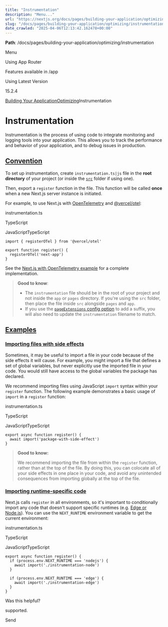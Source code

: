 ---
title: "Instrumentation"
description: "Menu..."
url: "https://nextjs.org/docs/pages/building-your-application/optimizing/instrumentation"
slug: "/docs/pages/building-your-application/optimizing/instrumentation"
date_crawled: "2025-04-06T12:13:42.162478+00:00"
---

**Path**: /docs/pages/building-your-application/optimizing/instrumentation

Menu

Using App Router

Features available in /app

Using Latest Version

15.2.4

[Building Your Application](/docs/pages/building-your-application)[Optimizing](/docs/pages/building-your-application/optimizing)Instrumentation

# Instrumentation

Instrumentation is the process of using code to integrate monitoring and logging tools into your application. This allows you to track the performance and behavior of your application, and to debug issues in production.

## [Convention](#convention)

To set up instrumentation, create `instrumentation.ts|js` file in the **root directory** of your project (or inside the [`src`](/docs/app/building-your-application/configuring/src-directory) folder if using one).

Then, export a `register` function in the file. This function will be called **once** when a new Next.js server instance is initiated.

For example, to use Next.js with [OpenTelemetry](https://opentelemetry.io/) and [@vercel/otel](https://vercel.com/docs/observability/otel-overview):

instrumentation.ts

TypeScript

JavaScriptTypeScript

```
import { registerOTel } from '@vercel/otel'
 
export function register() {
  registerOTel('next-app')
}
```

See the [Next.js with OpenTelemetry example](https://github.com/vercel/next.js/tree/canary/examples/with-opentelemetry) for a complete implementation.

> **Good to know**:
>
> * The `instrumentation` file should be in the root of your project and not inside the `app` or `pages` directory. If you're using the `src` folder, then place the file inside `src` alongside `pages` and `app`.
> * If you use the [`pageExtensions` config option](/docs/app/api-reference/config/next-config-js/pageExtensions) to add a suffix, you will also need to update the `instrumentation` filename to match.

## [Examples](#examples)

### [Importing files with side effects](#importing-files-with-side-effects)

Sometimes, it may be useful to import a file in your code because of the side effects it will cause. For example, you might import a file that defines a set of global variables, but never explicitly use the imported file in your code. You would still have access to the global variables the package has declared.

We recommend importing files using JavaScript `import` syntax within your `register` function. The following example demonstrates a basic usage of `import` in a `register` function:

instrumentation.ts

TypeScript

JavaScriptTypeScript

```
export async function register() {
  await import('package-with-side-effect')
}
```

> **Good to know:**
>
> We recommend importing the file from within the `register` function, rather than at the top of the file. By doing this, you can colocate all of your side effects in one place in your code, and avoid any unintended consequences from importing globally at the top of the file.

### [Importing runtime-specific code](#importing-runtime-specific-code)

Next.js calls `register` in all environments, so it's important to conditionally import any code that doesn't support specific runtimes (e.g. [Edge or Node.js](/docs/app/building-your-application/rendering/edge-and-nodejs-runtimes)). You can use the `NEXT_RUNTIME` environment variable to get the current environment:

instrumentation.ts

TypeScript

JavaScriptTypeScript

```
export async function register() {
  if (process.env.NEXT_RUNTIME === 'nodejs') {
    await import('./instrumentation-node')
  }
 
  if (process.env.NEXT_RUNTIME === 'edge') {
    await import('./instrumentation-edge')
  }
}
```

Was this helpful?

supported.

Send